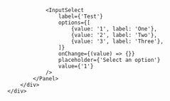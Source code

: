 
<Meta title="Index"/>

<Unstyled>
    <div className={'sb-page'}>
        <div className={'flex flex-col mx-auto w-[400px] gap-12'}>
            <Panel>
                <Test/>
                <Divider/>

                <InputSelect
                    label={'Test'}
                    options={[
                        {value: '1', label: 'One'},
                        {value: '2', label: 'Two'},
                        {value: '3', label: 'Three'},
                    ]}
                    onChange={(value) => {}}
                    placeholder={'Select an option'}
                    value={'1'}
                />
            </Panel>
        </div>
    </div>
</Unstyled>